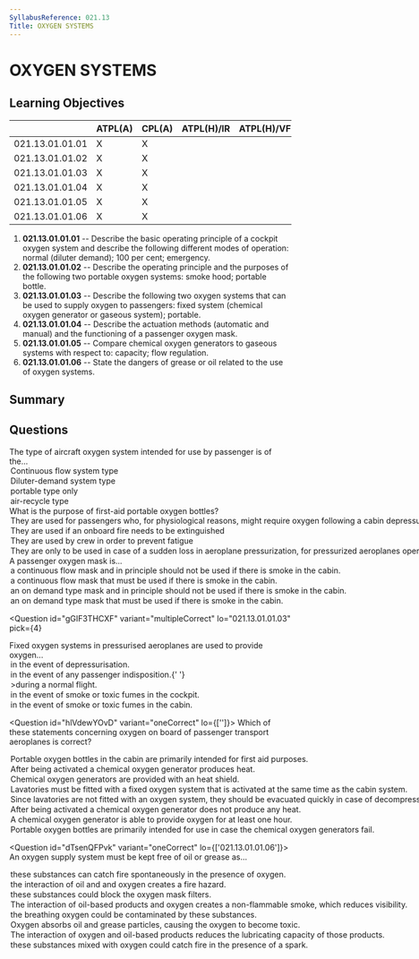 ```yaml
---
SyllabusReference: 021.13
Title: OXYGEN SYSTEMS
---
```


# OXYGEN SYSTEMS

## Learning Objectives

|                 | ATPL(A) | CPL(A) | ATPL(H)/IR | ATPL(H)/VFR | CPL(H) | IR  | CBIR(A) |
| --------------- | ------- | ------ | ---------- | ----------- | ------ | --- | ------- |
| 021.13.01.01.01 | X       | X      |            |             |        |     |         |
| 021.13.01.01.02 | X       | X      |            |             |        |     |         |
| 021.13.01.01.03 | X       | X      |            |             |        |     |         |
| 021.13.01.01.04 | X       | X      |            |             |        |     |         |
| 021.13.01.01.05 | X       | X      |            |             |        |     |         |
| 021.13.01.01.06 | X       | X      |            |             |        |     |         |

1. **021.13.01.01.01** -- Describe the basic operating principle of a cockpit
   oxygen system and describe the following different modes of operation: normal
   (diluter demand); 100 per cent; emergency.
2. **021.13.01.01.02** -- Describe the operating principle and the purposes of the
   following two portable oxygen systems: smoke hood; portable bottle.
3. **021.13.01.01.03** -- Describe the following two oxygen systems that can be
   used to supply oxygen to passengers: fixed system (chemical oxygen generator
   or gaseous system); portable.
4. **021.13.01.01.04** -- Describe the actuation methods (automatic and manual)
   and the functioning of a passenger oxygen mask.
5. **021.13.01.01.05** -- Compare chemical oxygen generators to gaseous systems
   with respect to: capacity; flow regulation.
6. **021.13.01.01.06** -- State the dangers of grease or oil related to the use of
   oxygen systems.

## Summary

## Questions

<Question id="xfI7xEks8j" variant="definition" lo="021.13.01.01.04">
  <Text>
    The type of aircraft oxygen system intended for use by <Subject /> passenger
    is of the...
  </Text>
  <Option id="xfI7xEks8j-1" subject="passengers">
    Continuous flow system type
  </Option>
  <Option id="xfI7xEks8j-2" subject="flight crew">
    Diluter-demand system type
  </Option>
  <Option id="xfI7xEks8j-3">portable type only</Option>
  <Option id="xfI7xEks8j-4">air-recycle type</Option>
</Question>

<Question id="tJ0IhCYlry" variant="oneCorrect" lo="021.13.01.01.03">
  <Text>What is the purpose of first-aid portable oxygen bottles?</Text>
  <Option id="tJ0IhCYlry-1" correct>
    They are used for passengers who, for physiological reasons, might require
    oxygen following a cabin depressurization.
  </Option>
  <Option id="tJ0IhCYlry-2">
    They are used if an onboard fire needs to be extinguished
  </Option>
  <Option id="tJ0IhCYlry-3">
    They are used by crew in order to prevent fatigue
  </Option>
  <Option id="tJ0IhCYlry-4">
    They are only to be used in case of a sudden loss in aeroplane
    pressurization, for pressurized aeroplanes operated at pressure altitudes of
    10000 ft and above
  </Option>
</Question>

<Question id="rZiMIpzK8H" variant="oneCorrect" lo="021.13.01.01.03">
  <Text>A passenger oxygen mask is...</Text>
  <Option
    id="rZiMIpzK8H-1"
    correct
    why="a mixture of pure oxygen together with cabin air will be supplied, therefore it should not be used if there is smoke on the cabin."
  >
    a continuous flow mask and in principle should not be used if there is smoke
    in the cabin.
  </Option>
  <Option id="rZiMIpzK8H-2">
    a continuous flow mask that must be used if there is smoke in the cabin.
  </Option>
  <Option id="rZiMIpzK8H-3">
    an on demand type mask and in principle should not be used if there is smoke
    in the cabin.
  </Option>
  <Option id="rZiMIpzK8H-4">
    an on demand type mask that must be used if there is smoke in the cabin.
  </Option>
</Question>

<Question
  id="gGIF3THCXF"
  variant="multipleCorrect"
  lo="021.13.01.01.03"
  pick={4}
>
  <Text>
    Fixed oxygen systems in pressurised aeroplanes are used to provide oxygen...
  </Text>
  <Option id="gGIF3THCXF-1" correct>
    in the event of depressurisation.
  </Option>
  <Option id="gGIF3THCXF-2">
    in the event of any passenger indisposition.{' '}
  </Option>
  <Option id="gGIF3THCXF-3">>during a normal flight. </Option>
  <Option
    id="gGIF3THCXF-4"
    correct
    why="the cockpit oxygen system does not mix with cabin air, therefore it is suitable for use in case of smoke."
  >
    in the event of smoke or toxic fumes in the cockpit.
  </Option>
  <Option
    id="gGIF3THCXF-5"
    why="fixed oxygen systems in the cabin mix pure oxygen with cabin air, and are therefore inadequate in case of cabin smoke."
  >
    in the event of smoke or toxic fumes in the cabin.
  </Option>
</Question>

<Question id="hlVdewYOvD" variant="oneCorrect" lo={['']}>
  <Text>
    Which of these statements concerning oxygen on board of passenger transport
    aeroplanes is correct?
  </Text>
  <Option id="hlVdewYOvD-1" correct>
    Portable oxygen bottles in the cabin are primarily intended for first aid
    purposes.
  </Option>
  <Option id="hlVdewYOvD-2" correct>
    After being activated a chemical oxygen generator produces heat.
  </Option>
  <Option id="hlVdewYOvD-3" correct>
    Chemical oxygen generators are provided with an heat shield.
  </Option>
  <Option id="hlVdewYOvD-4" correct>
    Lavatories must be fitted with a fixed oxygen system that is activated at
    the same time as the cabin system.
  </Option>
  <Option
    id="hlVdewYOvD-5"
    why="lavatories must be equipped with an oxygen system as any other cabin location"
  >
    Since lavatories are not fitted with an oxygen system, they should be
    evacuated quickly in case of decompression.
  </Option>
  <Option id="hlVdewYOvD-6" why="chemical generators heat up when activated">
    After being activated a chemical oxygen generator does not produce any heat.
  </Option>
  <Option
    id="hlVdewYOvD-7"
    why="chemical generators typically have a lifespan of less than 15 mins as they are intended to supply oxygen only during enough time to allow the aircraft to descend below 10.000ft"
  >
    A chemical oxygen generator is able to provide oxygen for at least one hour.
  </Option>
  <Option id="hlVdewYOvD-8" why="their primary use is for first aid purposes.">
    Portable oxygen bottles are primarily intended for use in case the chemical
    oxygen generators fail.
  </Option>
</Question>

<Question id="dTsenQFPvk" variant="oneCorrect" lo={['021.13.01.01.06']}>
  <Text>An oxygen supply system must be kept free of oil or grease as...</Text>
  <Option
    id="dTsenQFPvk-1"
    correct
    why="Spontaneous in this case means 'without the need of a spark'"
  >
    these substances can catch fire spontaneously in the presence of oxygen.
  </Option>
  <Option id="dTsenQFPvk-2" correct>
    the interaction of oil and and oxygen creates a fire hazard.
  </Option>
  <Option id="dTsenQFPvk-3">
    these substances could block the oxygen mask filters.
  </Option>
  <Option id="dTsenQFPvk-4">
    The interaction of oil-based products and oxygen creates a non-flammable
    smoke, which reduces visibility.
  </Option>
  <Option id="dTsenQFPvk-5">
    the breathing oxygen could be contaminated by these substances.
  </Option>
  <Option id="dTsenQFPvk-6">
    Oxygen absorbs oil and grease particles, causing the oxygen to become toxic.
  </Option>
  <Option
    id="dTsenQFPvk-7"
    why="Although correct, maintaining good oil lubrication properties is not even close to a priority in an oxygen system."
  >
    The interaction of oxygen and oil-based products reduces the lubricating
    capacity of those products.
  </Option>
  <Option
    id="dTsenQFPvk-8"
    why="no spark is necessary. 100% oxygen is usually enough to ignite most combustible mixtures"
  >
    these substances mixed with oxygen could catch fire in the presence of a
    spark.
  </Option>
</Question>

